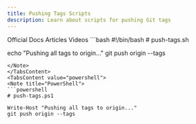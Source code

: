 ```yaml
---
title: Pushing Tags Scripts
description: Learn about scripts for pushing Git tags
---
```

<Tabs defaultValue="official">
<TabsList>
<TabsTrigger value="official">Official Docs</TabsTrigger>
<TabsTrigger value="article">Articles</TabsTrigger>
<TabsTrigger value="video">Videos</TabsTrigger>
</TabsList>

<TabsContent value="bash">
<Note title="Bash">
```bash
#!/bin/bash
# push-tags.sh

echo "Pushing all tags to origin..."
git push origin --tags
```
</Note>
</TabsContent>
<TabsContent value="powershell">
<Note title="PowerShell">
```powershell
# push-tags.ps1

Write-Host "Pushing all tags to origin..."
git push origin --tags
```   
</Note>
</TabsContent>
</Tabs>